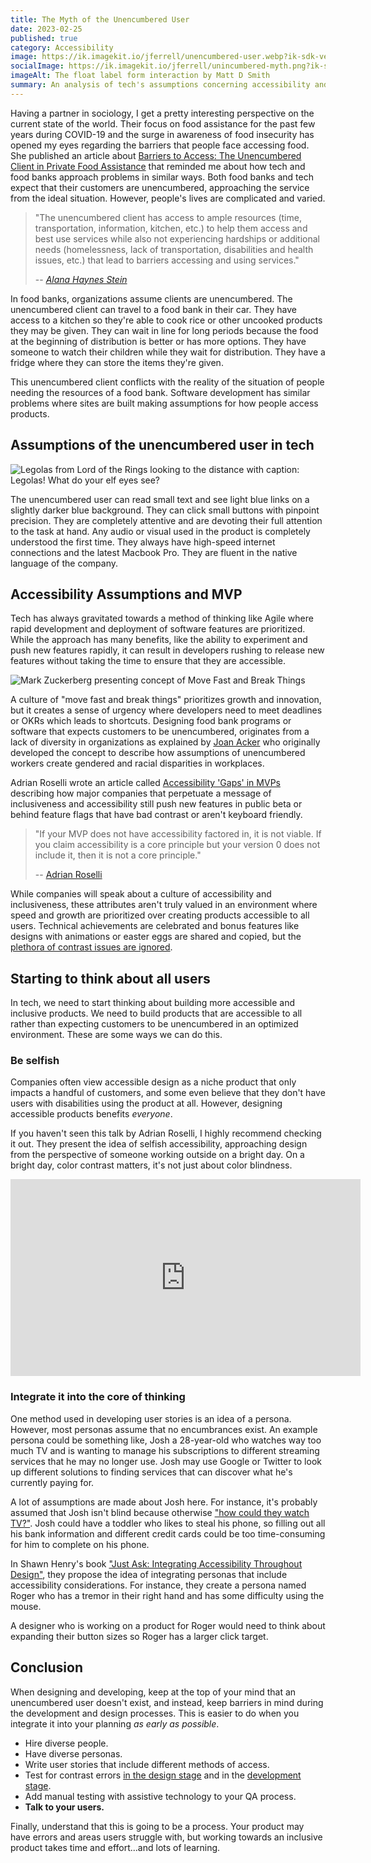 ```yaml
---
title: The Myth of the Unencumbered User
date: 2023-02-25
published: true
category: Accessibility
image: https://ik.imagekit.io/jferrell/unencumbered-user.webp?ik-sdk-version=javascript-1.4.3&updatedAt=1677393939378
socialImage: https://ik.imagekit.io/jferrell/unincumbered-myth.png?ik-sdk-version=javascript-1.4.3&updatedAt=1677395703454
imageAlt: The float label form interaction by Matt D Smith
summary: An analysis of tech's assumptions concerning accessibility and what can be done to build inclusive products.
---
```


Having a partner in sociology, I get a pretty interesting perspective on the current state of
the world. Their focus on food assistance for the past few years during COVID-19 and the surge
in awareness of food insecurity has opened my eyes regarding the barriers that people face accessing food. She published an article about [Barriers to Access: The Unencumbered Client in Private Food Assistance](https://journals.sagepub.com/doi/full/10.1177/23294965221129572)
that reminded me about how tech and food banks approach problems in similar ways. Both food banks and tech expect that their customers are unencumbered, approaching the service from the ideal situation. However, people's lives are complicated and varied.

> "The unencumbered client has access to ample resources (time, transportation, information, kitchen, etc.) to help them access and best use services while also not experiencing hardships or additional needs (homelessness, lack of transportation, disabilities and health issues, etc.) that lead to barriers accessing and using services."
>
> -- <cite><a href="https://journals.sagepub.com/doi/full/10.1177/23294965221129572">Alana Haynes Stein</a></cite>

In food banks, organizations assume clients are unencumbered. The unencumbered client can travel to a food bank in their car. They have access to a kitchen
so they're able to cook rice or other uncooked products they may be given. They can wait in line for long periods because the food at the beginning of distribution is better or has more options. They have someone to watch their children while they wait for distribution. They have a fridge where they can store the items they're given.

This unencumbered client conflicts with the reality of the situation of people needing the resources of a food bank. Software development has similar problems where sites are built making assumptions for how people access products.

## Assumptions of the unencumbered user in tech

![Legolas from Lord of the Rings looking to the distance with caption: Legolas! What do your elf eyes see?](https://ik.imagekit.io/jferrell/Legolas_What_Do_Your_Elf_Eyes_See_banner.png?ik-sdk-version=javascript-1.4.3&updatedAt=1677397377840)

The unencumbered user can read small text and see light blue links on a slightly darker blue background.
They can click small buttons with pinpoint precision. They are completely attentive and are devoting their full
attention to the task at hand. Any audio or visual used in the product is completely understood the first time.
They always have high-speed internet connections and the latest Macbook Pro. They are fluent in the native language
of the company.

## Accessibility Assumptions and MVP

Tech has always gravitated towards a method of thinking like Agile where rapid development and
deployment of software features are prioritized. While the approach has many benefits, like the ability
to experiment and push new features rapidly, it can result in developers rushing to release new features without taking the time to ensure that they are accessible.

![Mark Zuckerberg presenting concept of Move Fast and Break Things](https://ik.imagekit.io/jferrell/move-fast-break-things.webp?ik-sdk-version=javascript-1.4.3&updatedAt=1677393939543)

A culture of "move fast and break things" prioritizes growth and innovation, but it creates a sense of
urgency where developers need to meet deadlines or OKRs which leads to shortcuts. Designing food bank programs or software that expects customers to be unencumbered, originates from a lack of diversity in organizations as explained by [Joan Acker](https://www.jstor.org/stable/27640904) who originally developed the concept to describe how assumptions of unencumbered workers create gendered and racial disparities in workplaces.

Adrian Roselli wrote an article called [Accessibility 'Gaps' in MVPs](https://adrianroselli.com/2022/11/accessibility-gaps-in-mvps.html) describing how major companies that perpetuate a message of inclusiveness and accessibility still push new features in public beta or behind feature flags that have bad contrast or aren't keyboard friendly.

> "If your MVP does not have accessibility factored in, it is not viable. If you claim accessibility is a core principle but your version 0 does not include it, then it is not a core principle."
>
> -- [Adrian Roselli](https://adrianroselli.com/2022/11/accessibility-gaps-in-mvps.html)

While companies will speak about a culture of accessibility and inclusiveness, these attributes aren't
truly valued in an environment where speed and growth are prioritized over creating products accessible to all users.
Technical achievements are celebrated and bonus features like designs with animations or easter eggs are shared and copied, but the [plethora of contrast issues are ignored](https://twitter.com/norablindsided/status/1280251316044886016).

## Starting to think about all users

In tech, we need to start thinking about building more accessible and inclusive products. We need to build products that are accessible to all rather than expecting customers to be unencumbered in an optimized environment. These are some ways we can do this.

### Be selfish

Companies often view accessible design as a niche product that only impacts a handful of customers, and some even believe that they don't
have users with disabilities using the product at all. However, designing accessible products benefits _everyone_.

If you haven't seen this talk by Adrian Roselli, I highly recommend checking it out. They
present the idea of selfish accessibility, approaching design from the perspective of someone working
outside on a bright day. On a bright day, color contrast matters, it's not just about color blindness.

<iframe
  src="https://www.youtube.com/embed/xbI0665plgM"
  width="560"
  height="315"
  title="YouTube embedded video of Adrian Roseli: Selfish Accessibility"
  frameBorder="0"
  allow="accelerometer; autoplay; clipboard-write; encrypted-media; gyroscope; picture-in-picture; web-share"
  allowFullScreen
  style={{
    width: '100%',
    height: '315px',
  }}
></iframe>

### Integrate it into the core of thinking

One method used in developing user stories is an idea of a persona. However, most personas assume
that no encumbrances exist. An example persona could be
something like, Josh a 28-year-old who watches way too much TV and is wanting to manage his
subscriptions to different streaming services that he may no longer use. Josh may use Google or Twitter
to look up different solutions to finding services that can discover what he's currently paying for.

A lot of assumptions are made about Josh here. For instance,
it's probably assumed that Josh isn't blind because otherwise ["how could they watch TV?"](https://mobile.twitter.com/BlondeHistorian/status/1412727879457251333). Josh could have a toddler who likes to steal his phone, so filling out all his bank information and different credit cards could be too time-consuming for him to complete on his phone.

In Shawn Henry's book ["Just Ask: Integrating Accessibility Throughout Design"](http://www.uiaccess.com/accessucd/personas_eg.html), they propose the idea of integrating personas that include accessibility considerations. For instance, they create a persona named Roger who has a tremor in their right hand and has some difficulty using the mouse.

A designer who is working on a product for Roger would need to think about expanding their button sizes so Roger has a larger click target.

## Conclusion

When designing and developing, keep at the top of your mind that an unencumbered user doesn't exist, and instead, keep barriers in mind during the development and design processes. This is easier to do when you integrate it into your planning _as early as possible_.

- Hire diverse people.
- Have diverse personas.
- Write user stories that include different methods of access.
- Test for contrast errors [in the design stage](https://www.figma.com/community/plugin/733159460536249875/A11y---Color-Contrast-Checker) and in the [development stage](https://www.deque.com/axe/).
- Add manual testing with assistive technology to your QA process.
- **Talk to your users.**

Finally, understand that this is going to be a process. Your product may have errors and areas users struggle with, but
working towards an inclusive product takes time and effort...and lots of learning.
